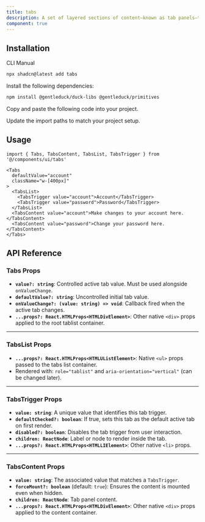 ```yaml
---
title: tabs
description: A set of layered sections of content—known as tab panels—that are displayed one at a time.
component: true
---
```


<ComponentPreview
  name="tabs-1"
  description="A tabs component with two forms."
/>

## Installation

<Tabs defaultValue="cli">

<TabsList>
  <TabsTrigger value="cli">CLI</TabsTrigger>
  <TabsTrigger value="manual">Manual</TabsTrigger>
</TabsList>
<TabsContent value="cli">

```bash
npx shadcn@latest add tabs
```

</TabsContent>

<TabsContent value="manual">

<Steps>

<Step>Install the following dependencies:</Step>

```bash
npm install @gentleduck/duck-libs @gentleduck/primitives
```

<Step>Copy and paste the following code into your project.</Step>

<ComponentSource name="tabs" />

<Step>Update the import paths to match your project setup.</Step>

</Steps>

</TabsContent>

</Tabs>

## Usage

```tsx
import { Tabs, TabsContent, TabsList, TabsTrigger } from '@/components/ui/tabs'
```

```tsx
<Tabs
  defaultValue="account"
  className="w-[400px]"
>
  <TabsList>
    <TabsTrigger value="account">Account</TabsTrigger>
    <TabsTrigger value="password">Password</TabsTrigger>
  </TabsList>
  <TabsContent value="account">Make changes to your account here.</TabsContent>
  <TabsContent value="password">Change your password here.</TabsContent>
</Tabs>
```

## API Reference

### **Tabs Props**

* **`value?: string`**: Controlled active tab value. Must be used alongside `onValueChange`.
* **`defaultValue?: string`**: Uncontrolled initial tab value.
* **`onValueChange?: (value: string) => void`**: Callback fired when the active tab changes.
* **`...props?: React.HTMLProps<HTMLDivElement>`**: Other native `<div>` props applied to the root tablist container.

---

### **TabsList Props**

* **`...props?: React.HTMLProps<HTMLUListElement>`**: Native `<ul>` props passed to the tabs list container.
* Rendered with:
  `role="tablist"` and `aria-orientation="vertical"` (can be changed later).

---

### **TabsTrigger Props**

* **`value: string`**: A unique value that identifies this tab trigger.
* **`defaultChecked?: boolean`**: If true, sets this tab as the default active tab on first render.
* **`disabled?: boolean`**: Disables the tab trigger from user interaction.
* **`children: ReactNode`**: Label or node to render inside the tab.
* **`...props?: React.HTMLProps<HTMLLIElement>`**: Other native `<li>` props.

---

### **TabsContent Props**

* **`value: string`**: The associated value that matches a `TabsTrigger`.
* **`forceMount?: boolean`** (default: `true`): Ensures the content is mounted even when hidden.
* **`children: ReactNode`**: Tab panel content.
* **`...props?: React.HTMLProps<HTMLDivElement>`**: Other native `<div>` props applied to the content container.
